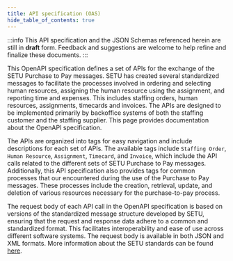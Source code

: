 ```yaml
---
title: API specification (OAS)
hide_table_of_contents: true
---
```


:::info
This API specification and the JSON Schemas referenced herein are still in **draft** form. Feedback and suggestions are welcome to help refine and finalize these documents.
:::

This OpenAPI specification defines a set of APIs for the exchange of the SETU Purchase to Pay messages. SETU has created several standardized messages to facilitate the processes involved in ordering and selecting human resources, assigning the human resource using the assignment, and reporting time and expenses. This includes staffing orders, human resources, assignments, timecards and invoices. The APIs are designed to be implemented primarily by backoffice systems of both the staffing customer and the staffing supplier. This page provides documentation about the OpenAPI specification.

The APIs are organized into tags for easy navigation and include descriptions for each set of APIs. The available tags include `Staffing Order`, `Human Resource`, `Assignment`, `Timecard`, and `Invoice`, which include the API calls related to the different sets of SETU Purchase to Pay messages. Additionally, this API specification also provides tags for common processes that our encountered during the use of the Purchase to Pay messages. These processes include the creation, retrieval, update, and deletion of various resources necessary for the purchase-to-pay process.

The request body of each API call in the OpenAPI specification is based on versions of the standardized message structure developed by SETU, ensuring that the request and response data adhere to a common and standardized format. This facilitates interoperability and ease of use across different software systems. The request body is available in both JSON and XML formats. More information about the SETU standards can be found [here](https://setu.semantic-treehouse.nl/#/Projects).




<ApiDocMdx id="purchase-to-pay-api" />
